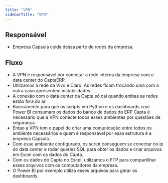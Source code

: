 ```yaml
---
title: "VPN"
sidebarTitle: "VPN"
---
```


## Responsável

- Empresa Capsula cuida dessa parte de redes da empresa.

## Fluxo

- A VPN é responsável por conectar a rede interna da empresa com o data center do CaptaERP.
- Utilizamos a rede da Vivo e Claro. As redes ficam trocando uma com a outra caso apresentem instabilidades.
- A conexão com o data center da Capta só cai quando ambas as redes estão fora do ar.
- Basicamente para que os scripts em Python e os dashboards com Power BI consumam os dados do banco de dados do ERP Capta é necessário que a VPN conecte todos esses ambientes por questões de segurança.
- Entao a VPN tem o papel de criar uma comunicação entre todos os ambiente necessários e quem é responsável por essa estrutura é a empresa Capsula.
- Com esse ambiente configurado, os script conseguem se conectar no ip do data center e rodar queries SQL para obter os dados e criar arquivos em Excel com os dados do Capta.
- Com os dados do Capta no Excel, utilizamos o FTP para compartilhar esses arquivos com os computadores da empresa.
- O Power BI por exemplo utiliza esses arquivos para gerar os dashboards.
